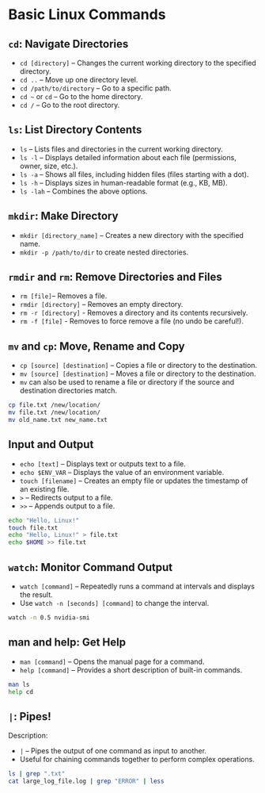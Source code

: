 # Basic Linux Commands {.smaller}

## `cd`: Navigate Directories {.smaller}
- `cd [directory]` -- Changes the current working directory to the specified directory.
- `cd ..` -- Move up one directory level.
- `cd /path/to/directory` -- Go to a specific path.
- `cd ~` or `cd` -- Go to the home directory.
- `cd /` -- Go to the root directory.

## `ls`: List Directory Contents {.smaller}
- `ls` -- Lists files and directories in the current working directory.
- `ls -l` -- Displays detailed information about each file (permissions, owner, size, etc.).
- `ls -a` -- Shows all files, including hidden files (files starting with a dot).
- `ls -h` -- Displays sizes in human-readable format (e.g., KB, MB).
- `ls -lah` -- Combines the above options.


## `mkdir`: Make Directory {.smaller}
- `mkdir [directory_name]` -- Creates a new directory with the specified name.
- `mkdir -p /path/to/dir` to create nested directories.


## `rmdir` and `rm`: Remove Directories and Files {.smaller}
- `rm [file] `-- Removes a file.
- `rmdir [directory]` -- Removes an empty directory.
- `rm -r [directory]` - Removes a directory and its contents recursively.
- `rm -f [file]` - Removes to force remove a file (no undo be careful!).


## `mv` and `cp`: Move, Rename and Copy {.smaller}
- `cp [source] [destination]` -- Copies a file or directory to the destination.
- `mv [source] [destination]` -- Moves a file or directory to the destination.
- `mv` can also be used to rename a file or directory if the source and destination directories match.

```.bash
cp file.txt /new/location/
mv file.txt /new/location/
mv old_name.txt new_name.txt
```

## Input and Output {.smaller}
- `echo [text]` -- Displays text or outputs text to a file.
- `echo $ENV_VAR` -- Displays the value of an environment variable.
- `touch [filename]` -- Creates an empty file or updates the timestamp of an existing file.
- `>` -- Redirects output to a file.
- `>>` -- Appends output to a file.

```.bash
echo "Hello, Linux!"
touch file.txt
echo "Hello, Linux!" > file.txt
echo $HOME >> file.txt
```

## `watch`: Monitor Command Output {.smaller}
- `watch [command]` -- Repeatedly runs a command at intervals and displays the result.
- Use `watch -n [seconds] [command]` to change the interval.

```.bash
watch -n 0.5 nvidia-smi
```

## man and help: Get Help {.smaller}
- `man [command]` -- Opens the manual page for a command.
- `help [command]` -- Provides a short description of built-in commands.

```.bash
man ls
help cd
```

## `|`: Pipes!{.smaller}
Description:

- `|` -- Pipes the output of one command as input to another.
- Useful for chaining commands together to perform complex operations.

```.bash
ls | grep ".txt"
cat large_log_file.log | grep "ERROR" | less
```
